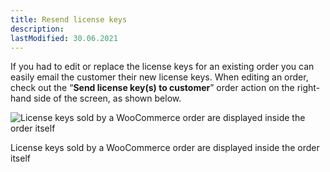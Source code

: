 ```yaml
---
title: Resend license keys
description:
lastModified: 30.06.2021
---
```


If you had to edit or replace the license keys for an existing order you can
easily email the customer their new license keys. When editing an order, check
out the “**Send license key(s) to customer**” order action on the right-hand
side of the screen, as shown below.

![License keys sold by a WooCommerce order are displayed inside the order itself](/images/docs/woocommerce-orders/resend-license-keys.png)
<p className={"image-desc"}>License keys sold by a WooCommerce order are displayed inside the order itself</p>
